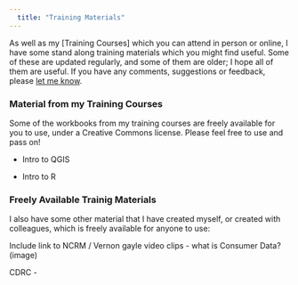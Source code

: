 ```yaml
---
  title: "Training Materials"
---
```


As well as my [Training Courses] which you can attend in person or online, I have some stand along training materials which you might find useful. Some of these are updated regularly, and some of them are older; I hope all of them are useful. If you have any comments, suggestions or feedback, please [let me know](). 

### Material from my Training Courses

Some of the workbooks from my training courses are freely available for you to use, under a Creative Commons license. Please feel free to use and pass on!

- Intro to QGIS

- Intro to R

### Freely Available Trainig Materials

I also have some other material that I have created myself, or created with colleagues, which is freely available for anyone to use:

Include link to NCRM / Vernon gayle video clips - what is Consumer Data? (image)

CDRC - 

<!-- SODA training materials -->


